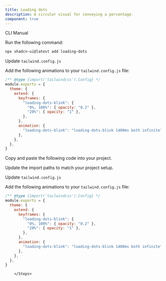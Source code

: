 ```yaml
---
title: Loading dots
description: A circular visual for conveying a percentage.
component: true
---
```


<PaddingBox title="Default">
  <ComponentPreview name="loading-dots-demo" />
</PaddingBox>

<PaddingBox title="Installation">

<Tabs defaultValue="cli">

<TabsList>
  <TabsTrigger value="cli">CLI</TabsTrigger>
  <TabsTrigger value="manual">Manual</TabsTrigger>
</TabsList>

<TabsContent value="cli">
<Steps>

<Step>Run the following command:</Step>

```bash
npx shadcn-ui@latest add loading-dots
```

<Step>Update `tailwind.config.js`</Step>

Add the following animations to your `tailwind.config.js` file:

```js title="tailwind.config.js" {5-13}
/** @type {import('tailwindcss').Config} */
module.exports = {
  theme: {
    extend: {
      keyframes: {
        "loading-dots-blink": {
          "0%, 100%": { opacity: "0.2" },
          "20%": { opacity: "1" },
        },
      },
      animation: {
        "loading-dots-blink": "loading-dots-blink 1400ms both infinite",
      },
    },
  },
}
```

</Steps>

</TabsContent>

<TabsContent value="manual">

<Steps>

<Step>Copy and paste the following code into your project.</Step>

<ComponentSource name="loading-dots" />

<Step>Update the import paths to match your project setup.</Step>

<Step>Update `tailwind.config.js`</Step>

Add the following animations to your `tailwind.config.js` file:

```js title="tailwind.config.js" {5-13}
/** @type {import('tailwindcss').Config} */
module.exports = {
  theme: {
    extend: {
      keyframes: {
        "loading-dots-blink": {
          "0%, 100%": { opacity: "0.2" },
          "20%": { opacity: "1" },
        },
      },
      animation: {
        "loading-dots-blink": "loading-dots-blink 1400ms both infinite",
      },
    },
  },
}
```

        </Steps>

</TabsContent>

</Tabs>
</PaddingBox>

<PaddingBox title="With text">
  <ComponentPreview name="loading-dots-with-text" />
</PaddingBox>
